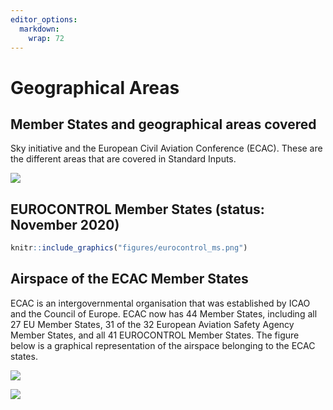 ```yaml
---
editor_options: 
  markdown: 
    wrap: 72
---
```


# Geographical Areas {#geographical-areas .unnumbered}

## Member States and geographical areas covered {.unnumbered}

Sky initiative and the European Civil Aviation Conference (ECAC). These are the different areas that are covered in Standard Inputs.


![](figures/eu_orgs.png){#member-states-set-diagram}

## EUROCONTROL Member States (status: November 2020) {.unnumbered}

```r
knitr::include_graphics("figures/eurocontrol_ms.png")
```

## Airspace of the ECAC Member States {.unnumbered}

ECAC is an intergovernmental organisation that was established by ICAO and the Council of Europe. ECAC now has 44 Member States, including all 27 EU Member States, 31 of the 32 European Aviation Safety Agency Member States, and all 41 EUROCONTROL Member States. The figure below is a graphical representation of the airspace belonging to the ECAC states.

![](figures/ecac_area.png){#ecac-airspace}

![](figures/ecac_airspace_fir.png){#ecac-airspace-fir}
